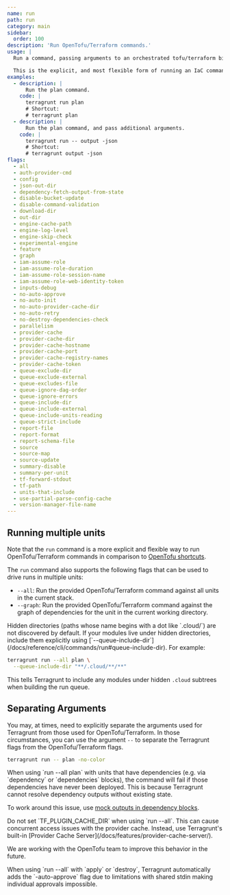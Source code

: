 ```yaml
---
name: run
path: run
category: main
sidebar:
  order: 100
description: 'Run OpenTofu/Terraform commands.'
usage: |
  Run a command, passing arguments to an orchestrated tofu/terraform binary.

  This is the explicit, and most flexible form of running an IaC command with Terragrunt. Shortcuts can be found in "terragrunt --help" for common use-cases.
examples:
  - description: |
      Run the plan command.
    code: |
      terragrunt run plan
      # Shortcut:
      # terragrunt plan
  - description: |
      Run the plan command, and pass additional arguments.
    code: |
      terragrunt run -- output -json
      # Shortcut:
      # terragrunt output -json
flags:
  - all
  - auth-provider-cmd
  - config
  - json-out-dir
  - dependency-fetch-output-from-state
  - disable-bucket-update
  - disable-command-validation
  - download-dir
  - out-dir
  - engine-cache-path
  - engine-log-level
  - engine-skip-check
  - experimental-engine
  - feature
  - graph
  - iam-assume-role
  - iam-assume-role-duration
  - iam-assume-role-session-name
  - iam-assume-role-web-identity-token
  - inputs-debug
  - no-auto-approve
  - no-auto-init
  - no-auto-provider-cache-dir
  - no-auto-retry
  - no-destroy-dependencies-check
  - parallelism
  - provider-cache
  - provider-cache-dir
  - provider-cache-hostname
  - provider-cache-port
  - provider-cache-registry-names
  - provider-cache-token
  - queue-exclude-dir
  - queue-exclude-external
  - queue-excludes-file
  - queue-ignore-dag-order
  - queue-ignore-errors
  - queue-include-dir
  - queue-include-external
  - queue-include-units-reading
  - queue-strict-include
  - report-file
  - report-format
  - report-schema-file
  - source
  - source-map
  - source-update
  - summary-disable
  - summary-per-unit
  - tf-forward-stdout
  - tf-path
  - units-that-include
  - use-partial-parse-config-cache
  - version-manager-file-name
---
```



## Running multiple units

Note that the `run` command is a more explicit and flexible way to run OpenTofu/Terraform commands in comparison to [OpenTofu shortcuts](/docs/reference/cli/commands/opentofu-shortcuts).

The `run` command also supports the following flags that can be used to drive runs in multiple units:

- `--all`: Run the provided OpenTofu/Terraform command against all units in the current stack.
- `--graph`: Run the provided OpenTofu/Terraform command against the graph of dependencies for the unit in the current working directory.

<Aside type="note">
Hidden directories (paths whose name begins with a dot like `.cloud/`) are not discovered by default. If your modules live under hidden directories, include them explicitly using [`--queue-include-dir`](/docs/reference/cli/commands/run#queue-include-dir). For example:

```bash
terragrunt run --all plan \
  --queue-include-dir "**/.cloud/**/**"
```

This tells Terragrunt to include any modules under hidden `.cloud` subtrees when building the run queue.
</Aside>

## Separating Arguments

You may, at times, need to explicitly separate the arguments used for Terragrunt from those used for OpenTofu/Terraform. In those circumstances, you can use the argument `--` to separate the Terragrunt flags from the OpenTofu/Terraform flags.

```bash
terragrunt run -- plan -no-color
```

<Aside type="caution">
When using `run --all plan` with units that have dependencies (e.g. via `dependency` or `dependencies` blocks), the command will fail if those dependencies have never been deployed. This is because Terragrunt cannot resolve dependency outputs without existing state.

To work around this issue, use [mock outputs in dependency blocks](/docs/reference/hcl/blocks/#dependency).
</Aside>

<Aside type="caution">
Do not set `TF_PLUGIN_CACHE_DIR` when using `run --all`. This can cause concurrent access issues with the provider cache. Instead, use Terragrunt's built-in [Provider Cache Server](/docs/features/provider-cache-server/).

We are working with the OpenTofu team to improve this behavior in the future.
</Aside>

<Aside type="caution">
When using `run --all` with `apply` or `destroy`, Terragrunt automatically adds the `-auto-approve` flag due to limitations with shared stdin making individual approvals impossible.
</Aside>
